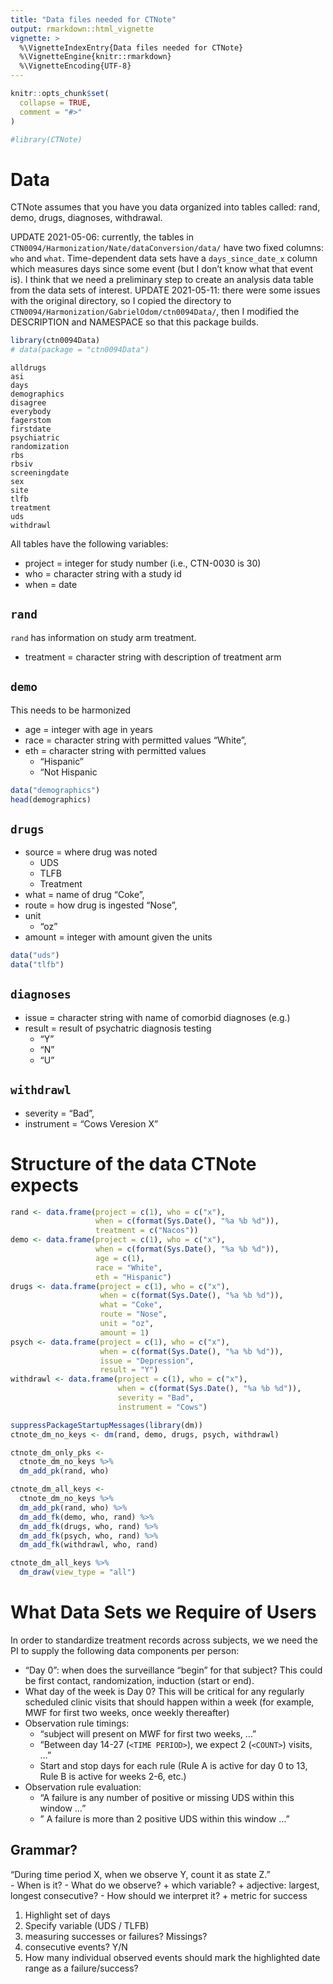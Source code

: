 ```yaml
---
title: "Data files needed for CTNote"
output: rmarkdown::html_vignette
vignette: >
  %\VignetteIndexEntry{Data files needed for CTNote}
  %\VignetteEngine{knitr::rmarkdown}
  %\VignetteEncoding{UTF-8}
---
```


```r
knitr::opts_chunk$set(
  collapse = TRUE,
  comment = "#>"
)
```

```r
#library(CTNote)
```

# Data
CTNote assumes that you have you data organized into tables called: rand, demo, drugs, diagnoses, withdrawal.

UPDATE 2021-05-06: currently, the tables in `CTN0094/Harmonization/Nate/dataConversion/data/` have two fixed columns: `who` and `what`. Time-dependent data sets have a `days_since_date_x` column which measures days since some event (but I don't know what that event is). I think that we need a preliminary step to create an analysis data table from the data sets of interest.
UPDATE 2021-05-11: there were some issues with the original directory, so I copied the directory to `CTN0094/Harmonization/GabrielOdom/ctn0094Data/`, then I modified the DESCRIPTION and NAMESPACE so that this package builds.
```r
library(ctn0094Data)
# data(package = "ctn0094Data")
```
```
alldrugs                
asi             
days          
demographics        
disagree      
everybody     
fagerstom     
firstdate     
psychiatric   
randomization 
rbs           
rbsiv         
screeningdate 
sex           
site                
tlfb                
treatment           
uds                 
withdrawl 
```



All tables have the following variables:

+ project = integer for study number (i.e., CTN-0030 is 30)
+ who = character string with a study id
+ when = date

## `rand` 

`rand` has information on study arm treatment.

+ treatment = character string with description of treatment arm

## `demo` 

This needs to be harmonized

+ age = integer with age in years
+ race = character string with permitted values "White",
+ eth = character string with permitted values 
  * "Hispanic" 
  * "Not Hispanic 

```r
data("demographics")
head(demographics)
```


## `drugs` 

+ source = where drug was noted
  * UDS
  * TLFB
  * Treatment
+ what = name of drug "Coke",
+ route = how drug is ingested "Nose",
+ unit  
  * "oz"
+ amount = integer with amount given the units 

```r
data("uds")
data("tlfb")

```


## `diagnoses` 
+ issue = character string with name of comorbid diagnoses (e.g.) 
+ result = result of psychatric diagnosis testing 
  * "Y"
  * "N"
  * "U"

## `withdrawl` 

+ severity = "Bad",
+ instrument = "Cows Veresion X" 

# Structure of the data CTNote expects
```r
rand <- data.frame(project = c(1), who = c("x"), 
                   when = c(format(Sys.Date(), "%a %b %d")), 
                   treatment = c("Nacos"))
demo <- data.frame(project = c(1), who = c("x"), 
                   when = c(format(Sys.Date(), "%a %b %d")), 
                   age = c(1),
                   race = "White",
                   eth = "Hispanic")                   
drugs <- data.frame(project = c(1), who = c("x"), 
                    when = c(format(Sys.Date(), "%a %b %d")), 
                    what = "Coke",
                    route = "Nose",
                    unit = "oz",
                    amount = 1) 
psych <- data.frame(project = c(1), who = c("x"), 
                    when = c(format(Sys.Date(), "%a %b %d")), 
                    issue = "Depression",
                    result = "Y") 
withdrawl <- data.frame(project = c(1), who = c("x"), 
                        when = c(format(Sys.Date(), "%a %b %d")), 
                        severity = "Bad",
                        instrument = "Cows") 

suppressPackageStartupMessages(library(dm))
ctnote_dm_no_keys <- dm(rand, demo, drugs, psych, withdrawl)

ctnote_dm_only_pks <- 
  ctnote_dm_no_keys %>% 
  dm_add_pk(rand, who) 

ctnote_dm_all_keys <- 
  ctnote_dm_no_keys %>% 
  dm_add_pk(rand, who) %>% 
  dm_add_fk(demo, who, rand) %>% 
  dm_add_fk(drugs, who, rand) %>% 
  dm_add_fk(psych, who, rand) %>% 
  dm_add_fk(withdrawl, who, rand) 

ctnote_dm_all_keys %>% 
  dm_draw(view_type = "all")
```


# What Data Sets we Require of Users
In order to standardize treatment records across subjects, we we need the PI to supply the following data components per person:

- "Day 0": when does the surveillance "begin" for that subject? This could be first contact, randomization, induction (start or end).
- What day of the week is Day 0? This will be critical for any regularly scheduled clinic visits that should happen within a week (for example, MWF for first two weeks, once weekly thereafter)
- Observation rule timings:
    + "subject will present on MWF for first two weeks, ..."
    + "Between day 14-27 (`<TIME PERIOD>`), we expect 2 (`<COUNT>`) visits, ..."
    + Start and stop days for each rule (Rule A is active for day 0 to 13, Rule B is active for weeks 2-6, etc.)
- Observation rule evaluation:
    + "A failure is any number of positive or missing UDS within this window ..."
    + " A failure is more than 2 positive UDS within this window ..."


## Grammar?
"During time period X, when we observe Y, count it as state Z."  
- When is it?
- What do we observe?
    + which variable?
    + adjective: largest, longest consecutive?
- How should we interpret it?
    + metric for success


1. Highlight set of days
2. Specify variable (UDS / TLFB)
3. measuring successes or failures? Missings?
4. consecutive events? Y/N
5. How many individual observed events should mark the highlighted date range as a failure/success?
